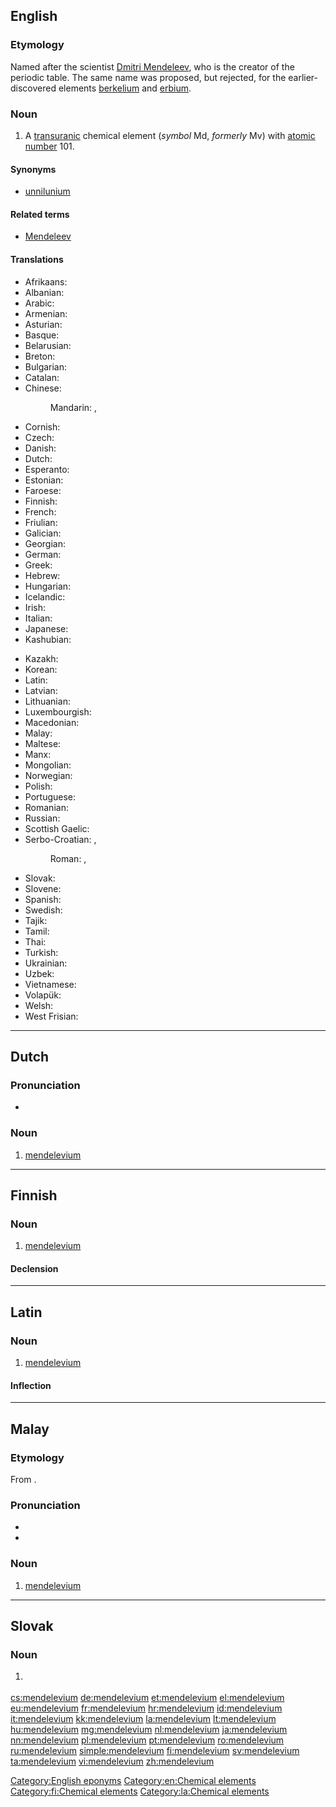 {{also|Mendelevium}}
==English==
{{elements|Md|fermium|Fm|nobelium|No}}

===Etymology===
Named after the scientist [[w:Dmitri Mendeleev|Dmitri Mendeleev]], who is the creator of the periodic table. The same name was proposed, but rejected, for the earlier-discovered elements [[berkelium]] and [[erbium]].

===Noun===
{{en-noun|-}}
{{wikipedia}}

# A [[transuranic]] chemical element (''symbol'' Md, ''formerly'' Mv) with [[atomic number]] 101.

====Synonyms====
* [[unnilunium]]

====Related terms====
* [[w:Dmitri Mendeleev|Mendeleev]]

====Translations====
{{trans-top|chemical element}}
* Afrikaans: {{t|af|mendelevium}}
* Albanian: {{t|sq|mendelevium}}
* Arabic: {{t|ar|مندلفيوم|m|tr=mandalífyum|sc=Arab}}
* Armenian: {{t|hy|մենդելեւիում|tr=mendelewium}}
* Asturian: {{t|ast|mendeleviu|m}}
* Basque: {{t|eu|mendelebioa}}
* Belarusian: {{t|be|мендзялевiй|m|tr=mendzjalévij|sc=Cyrl}}
* Breton: {{t|br|mendeleviom}}
* Bulgarian: {{t|bg|менделевий|m|tr=mendelévij}}
* Catalan: {{t|ca|mendelevi}}
* Chinese:
*: Mandarin: {{t+|cmn|鍆}}, {{t+|cmn|钔|tr=mén}}
* Cornish: {{t|kw|mendelevyum}}
* Czech: {{t+|cs|mendelevium}}
* Danish: {{t|da|mendelevium}}
* Dutch: {{t+|nl|mendelevium|n}}
* Esperanto: {{t|eo|mendelevio}}
* Estonian: {{t|et|mendeleevium}}
* Faroese: {{t|fo|mendelevium}}
* Finnish: {{t+|fi|mendelevium}}
* French: {{t+|fr|mendélévium|m}}
* Friulian: {{t|fur|mendelevi}}
* Galician: {{t+|gl|mendelevio}}
* Georgian: {{t|ka|მენდელეევიუმი|tr=mendele’eviumi|sc=Geor}}
* German: {{t+|de|Mendelevium|n}}
* Greek: {{t|el|μεντελέβιο|n|tr=mentelévio}}
* Hebrew: {{t+|he|מנדלביום|tr=mendelevyum|sc=Hebr}}
* Hungarian: {{t+|hu|mendelévium}}
* Icelandic: {{t+|is|mendelevín}}
* Irish: {{t|ga|meindiléiviam}}
* Italian: {{t+|it|mendelevio|m}}
* Japanese: {{t+|ja|メンデレビウム|tr=menderebiumu}}
* Kashubian: {{t|csb|mendeléw}}
{{trans-mid}}
* Kazakh: {{t|kk|менделевий|tr=mendelevii|sc=Cyrl}}
* Korean: {{t+|ko|멘델레븀|tr=mendellebyum|sc=Kore}}
* Latin: {{t|la|mendelelevium}}
* Latvian: {{t|lv|mendelevijs}}
* Lithuanian: {{t+|lt|mendelevis}}
* Luxembourgish: {{t|lb|Mendelevium}}
* Macedonian: {{t|mk|менделевиум|m|tr=mendelévium|sc=Cyrl}}
* Malay: {{t|ms|mendelevium}}
* Maltese: {{t|mt|mendelevjum}}
* Manx: {{t|gv|mendelevium}}
* Mongolian: {{t|mn|менделеби|tr=mendelebi|sc=Cyrl}}
* Norwegian: {{t|no|mendelevium}}
* Polish: {{t+|pl|mendelew|m}}
* Portuguese: {{t+|pt|mendelévio|m}}
* Romanian: {{t+|ro|mendeleviu|n}}
* Russian: {{t+|ru|менделевий|m|tr=mendelévij}}
* Scottish Gaelic: {{t|gd|meindilèiviam}}
* Serbo-Croatian: {{t|sh|мендељевиj|m|sc=Cyrl}}, {{t|sh|мендељевиjум|m|sc=Cyrl}}
*: Roman: {{t|sh|mendeljevij}}, {{t|sh|mendeljevijum}}
* Slovak: {{t|sk|mendelevium}}
* Slovene: {{t+|sl|mendelevij|m}}
* Spanish: {{t+|es|mendelevio|m}}
* Swedish: {{t+|sv|mendelevium}}
* Tajik: {{t|tg|mendelevi'|sc=Cyrl}}
* Tamil: {{t|ta|மெண்டலேவியம்|tr=meņţalēviyam|sc=Taml}}
* Thai: {{t|th|เมนเดลีเวียม|tr=mēndēlīwiam|sc=Thai}}
* Turkish: {{t+|tr|mendelevyum}}
* Ukrainian: {{t|uk|менделєвiй|m|tr=mendeljévij|sc=Cyrl}}
* Uzbek: {{t|uz|менделеевий|sc=Cyrl|tr=mendeleeviy}}
* Vietnamese: {{t|vi|menđelevi}}
* Volapük: {{t|vo|mendelevin}}
* Welsh: {{t|cy|mendelefiwm}}
* West Frisian: {{t|fy|mendelevium}}
{{trans-bottom}}

[[Category:English eponyms]]
[[Category:en:Chemical elements]]

----

==Dutch==
{{wikipedia|lang=nl}}
{{elements|Md|fermium|Fm|nobelium|No|lang=nl}}

===Pronunciation===
* {{audio|Nl-mendelevium.ogg|Audio|lang=nl}}

===Noun===
{{nl-noun|n|-|-}}

# [[#English|mendelevium]]

----

==Finnish==
{{wikipedia|lang=fi}}

===Noun===
{{fi-noun}}

# [[#English|mendelevium]]

====Declension====
{{fi-decl-risti|mendelevium|||a|i=0}}

[[Category:fi:Chemical elements]]

----

==Latin==
{{wikipedia|lang=la}}

===Noun===
{{la-noun|mendelevium|mendelevii|mendeleviī|n|second}}

# [[#English|mendelevium]]

====Inflection====
{{la-decl-2nd-N|mendelevi}}

[[Category:la:Chemical elements]]

----

==Malay==
{{wikipedia|lang=ms}}
{{elements|Md|fermium|Fm|nobelium|No|lang=ms}}

===Etymology===
From {{etyl|en|ms}} {{term|mendelevium|lang=en}}.

===Pronunciation===
* {{IPA|[mɛndəlɛviom]|[mɛndəlɛviəm]|lang=ms}}
* {{rhymes|iom|jom|om|lang=ms}}

===Noun===
{{head|ms|noun}}

# [[#English|mendelevium]] {{gloss|chemical element}}

----

==Slovak==
{{elements|Md|fermium|Fm|nobelium|no|lang=sk}}

===Noun===
{{sk-noun|g=n|gen=mendelevia|decl=mesto}}

# {{l|en|mendelevium}} {{gloss|element}}

[[cs:mendelevium]]
[[de:mendelevium]]
[[et:mendelevium]]
[[el:mendelevium]]
[[eu:mendelevium]]
[[fr:mendelevium]]
[[hr:mendelevium]]
[[id:mendelevium]]
[[it:mendelevium]]
[[kk:mendelevium]]
[[la:mendelevium]]
[[lt:mendelevium]]
[[hu:mendelevium]]
[[mg:mendelevium]]
[[nl:mendelevium]]
[[ja:mendelevium]]
[[nn:mendelevium]]
[[pl:mendelevium]]
[[pt:mendelevium]]
[[ro:mendelevium]]
[[ru:mendelevium]]
[[simple:mendelevium]]
[[fi:mendelevium]]
[[sv:mendelevium]]
[[ta:mendelevium]]
[[vi:mendelevium]]
[[zh:mendelevium]]